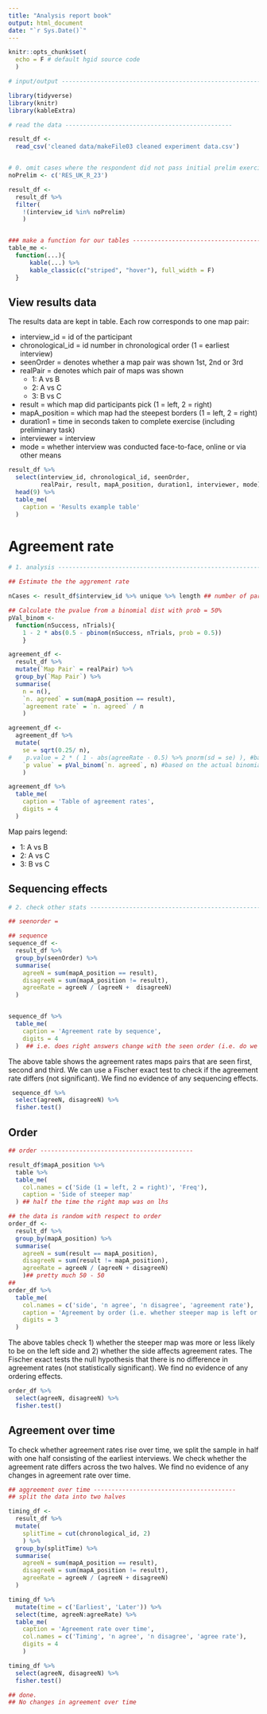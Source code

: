 ```yaml
---
title: "Analysis report book"
output: html_document
date: "`r Sys.Date()`"
---
```


```r
knitr::opts_chunk$set(
  echo = F # default hgid source code
  )

# input/output ------------------------------------------------------------

library(tidyverse)
library(knitr)
library(kableExtra)

# read the data -----------------------------------------------

result_df <-
  read_csv('cleaned data/makeFile03 cleaned experiment data.csv')


# 0. omit cases where the respondent did not pass initial prelim exercise -----
noPrelim <- c('RES_UK_R_23')

result_df <-
  result_df %>%
  filter(
    !(interview_id %in% noPrelim)
    )


### make a function for our tables -------------------------------------
table_me <-
  function(...){
      kable(...) %>%
      kable_classic(c("striped", "hover"), full_width = F)
  }

```


## View results data 

The results data are kept in table. Each row corresponds to one map pair:

- interview_id = id of the participant 
- chronological_id = id number in chronological order (1 = earliest interview)
- seenOrder = denotes whether a map pair was shown 1st, 2nd or 3rd
- realPair = denotes which pair of maps was shown
  - 1: A vs B
  - 2: A vs C 
  - 3: B vs C
- result = which map did participants pick (1 = left, 2 = right)
- mapA_position = which map had the steepest borders (1 = left, 2 = right)
- duration1 = time in seconds taken to complete exercise (including preliminary task)
- interviewer = interview
- mode = whether interview was conducted face-to-face, online or via other means


```r
result_df %>% 
  select(interview_id, chronological_id, seenOrder, 
         realPair, result, mapA_position, duration1, interviewer, mode) %>%
  head(9) %>%
  table_me(
    caption = 'Results example table'
  )
```

# Agreement rate

```r


# 1. analysis -------------------------------------------------------------

## Estimate the the aggrement rate 

nCases <- result_df$interview_id %>% unique %>% length ## number of participants

## Calculate the pvalue from a binomial dist with prob = 50% 
pVal_binom <-
  function(nSuccess, nTrials){
    1 - 2 * abs(0.5 - pbinom(nSuccess, nTrials, prob = 0.5))
    }

agreement_df <-
  result_df %>%
  mutate(`Map Pair` = realPair) %>%
  group_by(`Map Pair`) %>%
  summarise(
    n = n(),
    `n. agreed` = sum(mapA_position == result),
    `agreement rate` = `n. agreed` / n 
    )

agreement_df <-
  agreement_df %>%
  mutate(
    se = sqrt(0.25/ n), 
#    p.value = 2 * ( 1 - abs(agreeRate - 0.5) %>% pnorm(sd = se) ), #based on the normal distribution
    `p value` = pVal_binom(`n. agreed`, n) #based on the actual binomial dist 
    )

agreement_df %>% 
  table_me(
    caption = 'Table of agreement rates',
    digits = 4
  )
```
Map pairs legend:

  - 1: A vs B
  - 2: A vs C 
  - 3: B vs C

## Sequencing effects

```r

# 2. check other stats -------------------------------------------------------

## seenorder = 

## sequence 
sequence_df <-
  result_df %>%
  group_by(seenOrder) %>%
  summarise(
    agreeN = sum(mapA_position == result),
    disagreeN = sum(mapA_position != result),
    agreeRate = agreeN / (agreeN +  disagreeN)
  )


sequence_df %>% 
  table_me(
    caption = 'Agreement rate by sequence',
    digits = 4
  )  ## i.e. does right answers change with the seen order (i.e. do we get higher agreement on the first maps seen)

```
The above table shows the agreement rates maps pairs that are seen first, second and third. We can use a Fischer exact test to check if the agreement rate differs (not significant). We find no evidence of any sequencing effects. 

```r
 sequence_df %>%
  select(agreeN, disagreeN) %>%
  fisher.test() 


```



## Order


```r
## order -------------------------------------------

result_df$mapA_position %>% 
  table %>% 
  table_me(
    col.names = c('Side (1 = left, 2 = right)', 'Freq'),
    caption = 'Side of steeper map'
  ) ## half the time the right map was on lhs

```

```r
## the data is random with respect to order 
order_df <- 
  result_df %>%
  group_by(mapA_position) %>%
  summarise(
    agreeN = sum(result == mapA_position),
    disagreeN = sum(result != mapA_position),
    agreeRate = agreeN / (agreeN + disagreeN)
    )## pretty much 50 - 50
##
order_df %>%
  table_me(
    col.names = c('side', 'n agree', 'n disagree', 'agreement rate'),
    caption = 'Agreement by order (i.e. whether steeper map is left or right) (1 = left, 2 = right)',
    digits = 3
  )


```
The above tables check 1) whether the steeper map was more or less likely to be on the left side and 2) whether the side affects agreement rates. The Fischer exact tests the null hypothesis that there is no difference in agreement rates (not statistically significant). We find no evidence of any ordering effects.

```r
order_df %>%
  select(agreeN, disagreeN) %>%
  fisher.test()
```


## Agreement over time 

To check whether agreement rates rise over time, we split the sample in half with one half consisting of the earliest interviews. We check whether the agreement rate differs across the two halves. We find no evidence of any changes in agreement rate over time.

```r
## aggreement over time ----------------------------------------
## split the data into two halves 

timing_df <-
  result_df %>%
  mutate(
    splitTime = cut(chronological_id, 2)
    ) %>%
  group_by(splitTime) %>%
  summarise(
    agreeN = sum(mapA_position == result),
    disagreeN = sum(mapA_position != result),
    agreeRate = agreeN / (agreeN + disagreeN)
  )

timing_df %>%
  mutate(time = c('Earliest', 'Later')) %>%
  select(time, agreeN:agreeRate) %>%
  table_me(
    caption = 'Agreement rate over time',
    col.names = c('Timing', 'n agree', 'n disagree', 'agree rate'),
    digits = 4
    )

```

```r
timing_df %>% 
  select(agreeN, disagreeN) %>%
  fisher.test()

## done. 
## No changes in agreement over time

```

